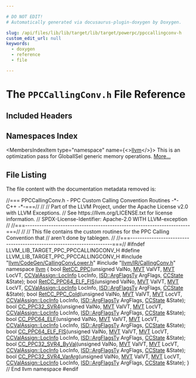 ```yaml
---

# DO NOT EDIT!
# Automatically generated via docusaurus-plugin-doxygen by Doxygen.

slug: /api/files/lib/lib/target/lib/target/powerpc/ppccallingconv-h
custom_edit_url: null
keywords:
  - doxygen
  - reference
  - file

---
```





# The `PPCCallingConv.h` File Reference

<DoxygenPage pluginConfig={pluginConfig}>



## Included Headers

<IncludesList>
<IncludesListItem
  filePath="llvm/CodeGen/CallingConvLower.h"
  permalink="/docs/api/files/include/include/llvm/include/llvm/codegen/callingconvlower-h"
  isLocal="true" />
<IncludesListItem
  filePath="llvm/IR/CallingConv.h"
  permalink="/docs/api/files/include/include/llvm/include/llvm/ir/callingconv-h"
  isLocal="true" />
</IncludesList>

## Namespaces Index

<MembersIndex>

<MembersIndexItem
  type="namespace"
  name={<><a href="/docs/api/namespaces/llvm">llvm</a></>}>
This is an optimization pass for GlobalISel generic memory operations. <a href="/docs/api/namespaces/llvm/#details">More...</a>
</MembersIndexItem>

</MembersIndex>


## File Listing

The file content with the documentation metadata removed is:

<ProgramListing>

<Link id="l00001" /><CodeLine lineNumber="1"><span class="doxyHighlightComment">//=== PPCCallingConv.h - PPC Custom Calling Convention Routines -&#42;- C++ -&#42;-===//</span></CodeLine>
<Link id="l00002" /><CodeLine lineNumber="2"><span class="doxyHighlightComment">//</span></CodeLine>
<Link id="l00003" /><CodeLine lineNumber="3"><span class="doxyHighlightComment">// Part of the LLVM Project, under the Apache License v2.0 with LLVM Exceptions.</span></CodeLine>
<Link id="l00004" /><CodeLine lineNumber="4"><span class="doxyHighlightComment">// See https://llvm.org/LICENSE.txt for license information.</span></CodeLine>
<Link id="l00005" /><CodeLine lineNumber="5"><span class="doxyHighlightComment">// SPDX-License-Identifier: Apache-2.0 WITH LLVM-exception</span></CodeLine>
<Link id="l00006" /><CodeLine lineNumber="6"><span class="doxyHighlightComment">//</span></CodeLine>
<Link id="l00007" /><CodeLine lineNumber="7"><span class="doxyHighlightComment">//===----------------------------------------------------------------------===//</span></CodeLine>
<Link id="l00008" /><CodeLine lineNumber="8"><span class="doxyHighlightComment">//</span></CodeLine>
<Link id="l00009" /><CodeLine lineNumber="9"><span class="doxyHighlightComment">// This file contains the custom routines for the PPC Calling Convention that</span></CodeLine>
<Link id="l00010" /><CodeLine lineNumber="10"><span class="doxyHighlightComment">// aren&#39;t done by tablegen.</span></CodeLine>
<Link id="l00011" /><CodeLine lineNumber="11"><span class="doxyHighlightComment">//</span></CodeLine>
<Link id="l00012" /><CodeLine lineNumber="12"><span class="doxyHighlightComment">//===----------------------------------------------------------------------===//</span></CodeLine>
<Link id="l00013" /><CodeLine lineNumber="13"></CodeLine>
<Link id="l00014" /><CodeLine lineNumber="14"><span class="doxyHighlightPreprocessor">#ifndef LLVM&#95;LIB&#95;TARGET&#95;PPC&#95;PPCCALLINGCONV&#95;H</span></CodeLine>
<Link id="l00015" /><CodeLine lineNumber="15"><span class="doxyHighlightPreprocessor">#define LLVM&#95;LIB&#95;TARGET&#95;PPC&#95;PPCCALLINGCONV&#95;H</span></CodeLine>
<Link id="l00016" /><CodeLine lineNumber="16"></CodeLine>
<Link id="l00017" /><CodeLine lineNumber="17"><span class="doxyHighlightPreprocessor">#include &quot;<a href="/docs/api/files/include/include/llvm/include/llvm/codegen/callingconvlower-h">llvm/CodeGen/CallingConvLower.h</a>&quot;</span></CodeLine>
<Link id="l00018" /><CodeLine lineNumber="18"><span class="doxyHighlightPreprocessor">#include &quot;<a href="/docs/api/files/include/include/llvm/include/llvm/ir/callingconv-h">llvm/IR/CallingConv.h</a>&quot;</span></CodeLine>
<Link id="l00019" /><CodeLine lineNumber="19"></CodeLine>
<Link id="l00020" /><CodeLine lineNumber="20"><span class="doxyHighlightKeyword">namespace </span><span class="doxyHighlight"><a href="/docs/api/namespaces/llvm">llvm</a> &#123;</span></CodeLine>
<Link id="l00021" /><CodeLine lineNumber="21"></CodeLine>
<Link id="l00022" /><CodeLine lineNumber="22" lineLink="/docs/api/namespaces/llvm/#a84c516b6ce24d8c55f02e92bc96c3586"><span class="doxyHighlightKeywordType">bool</span><span class="doxyHighlight"> <a href="/docs/api/namespaces/llvm/#a84c516b6ce24d8c55f02e92bc96c3586">RetCC&#95;PPC</a>(</span><span class="doxyHighlightKeywordType">unsigned</span><span class="doxyHighlight"> ValNo, <a href="/docs/api/classes/llvm/mvt">MVT</a> ValVT, <a href="/docs/api/classes/llvm/mvt">MVT</a> LocVT,</span></CodeLine>
<Link id="l00023" /><CodeLine lineNumber="23"><span class="doxyHighlight">               <a href="/docs/api/classes/llvm/ccvalassign/#a2b78fd53da0b5df7bc4eacf7df556a45">CCValAssign::LocInfo</a> LocInfo, <a href="/docs/api/structs/llvm/isd/argflagsty">ISD::ArgFlagsTy</a> ArgFlags,</span></CodeLine>
<Link id="l00024" /><CodeLine lineNumber="24"><span class="doxyHighlight">               <a href="/docs/api/classes/llvm/ccstate">CCState</a> &amp;State);</span></CodeLine>
<Link id="l00025" /><CodeLine lineNumber="25" lineLink="/docs/api/namespaces/llvm/#a32680ff80671fa7f38a2c3c5dbe36aa0"><span class="doxyHighlightKeywordType">bool</span><span class="doxyHighlight"> <a href="/docs/api/namespaces/llvm/#a32680ff80671fa7f38a2c3c5dbe36aa0">RetCC&#95;PPC64&#95;ELF&#95;FIS</a>(</span><span class="doxyHighlightKeywordType">unsigned</span><span class="doxyHighlight"> ValNo, <a href="/docs/api/classes/llvm/mvt">MVT</a> ValVT, <a href="/docs/api/classes/llvm/mvt">MVT</a> LocVT,</span></CodeLine>
<Link id="l00026" /><CodeLine lineNumber="26"><span class="doxyHighlight">                         <a href="/docs/api/classes/llvm/ccvalassign/#a2b78fd53da0b5df7bc4eacf7df556a45">CCValAssign::LocInfo</a> LocInfo, <a href="/docs/api/structs/llvm/isd/argflagsty">ISD::ArgFlagsTy</a> ArgFlags,</span></CodeLine>
<Link id="l00027" /><CodeLine lineNumber="27"><span class="doxyHighlight">                         <a href="/docs/api/classes/llvm/ccstate">CCState</a> &amp;State);</span></CodeLine>
<Link id="l00028" /><CodeLine lineNumber="28" lineLink="/docs/api/namespaces/llvm/#a6ad6b0d0babae82bf8b5ef6cac807c7b"><span class="doxyHighlightKeywordType">bool</span><span class="doxyHighlight"> <a href="/docs/api/namespaces/llvm/#a6ad6b0d0babae82bf8b5ef6cac807c7b">RetCC&#95;PPC&#95;Cold</a>(</span><span class="doxyHighlightKeywordType">unsigned</span><span class="doxyHighlight"> ValNo, <a href="/docs/api/classes/llvm/mvt">MVT</a> ValVT, <a href="/docs/api/classes/llvm/mvt">MVT</a> LocVT,</span></CodeLine>
<Link id="l00029" /><CodeLine lineNumber="29"><span class="doxyHighlight">                    <a href="/docs/api/classes/llvm/ccvalassign/#a2b78fd53da0b5df7bc4eacf7df556a45">CCValAssign::LocInfo</a> LocInfo, <a href="/docs/api/structs/llvm/isd/argflagsty">ISD::ArgFlagsTy</a> ArgFlags,</span></CodeLine>
<Link id="l00030" /><CodeLine lineNumber="30"><span class="doxyHighlight">                    <a href="/docs/api/classes/llvm/ccstate">CCState</a> &amp;State);</span></CodeLine>
<Link id="l00031" /><CodeLine lineNumber="31" lineLink="/docs/api/namespaces/llvm/#a7ade24422441295aa026b981c7036e24"><span class="doxyHighlightKeywordType">bool</span><span class="doxyHighlight"> <a href="/docs/api/namespaces/llvm/#a7ade24422441295aa026b981c7036e24">CC&#95;PPC32&#95;SVR4</a>(</span><span class="doxyHighlightKeywordType">unsigned</span><span class="doxyHighlight"> ValNo, <a href="/docs/api/classes/llvm/mvt">MVT</a> ValVT, <a href="/docs/api/classes/llvm/mvt">MVT</a> LocVT,</span></CodeLine>
<Link id="l00032" /><CodeLine lineNumber="32"><span class="doxyHighlight">                   <a href="/docs/api/classes/llvm/ccvalassign/#a2b78fd53da0b5df7bc4eacf7df556a45">CCValAssign::LocInfo</a> LocInfo, <a href="/docs/api/structs/llvm/isd/argflagsty">ISD::ArgFlagsTy</a> ArgFlags,</span></CodeLine>
<Link id="l00033" /><CodeLine lineNumber="33"><span class="doxyHighlight">                   <a href="/docs/api/classes/llvm/ccstate">CCState</a> &amp;State);</span></CodeLine>
<Link id="l00034" /><CodeLine lineNumber="34" lineLink="/docs/api/namespaces/llvm/#a7f6b893bc99ce3ce20fdc74a21b37e61"><span class="doxyHighlightKeywordType">bool</span><span class="doxyHighlight"> <a href="/docs/api/namespaces/llvm/#a7f6b893bc99ce3ce20fdc74a21b37e61">CC&#95;PPC64&#95;ELF</a>(</span><span class="doxyHighlightKeywordType">unsigned</span><span class="doxyHighlight"> ValNo, <a href="/docs/api/classes/llvm/mvt">MVT</a> ValVT, <a href="/docs/api/classes/llvm/mvt">MVT</a> LocVT,</span></CodeLine>
<Link id="l00035" /><CodeLine lineNumber="35"><span class="doxyHighlight">                  <a href="/docs/api/classes/llvm/ccvalassign/#a2b78fd53da0b5df7bc4eacf7df556a45">CCValAssign::LocInfo</a> LocInfo, <a href="/docs/api/structs/llvm/isd/argflagsty">ISD::ArgFlagsTy</a> ArgFlags,</span></CodeLine>
<Link id="l00036" /><CodeLine lineNumber="36"><span class="doxyHighlight">                  <a href="/docs/api/classes/llvm/ccstate">CCState</a> &amp;State);</span></CodeLine>
<Link id="l00037" /><CodeLine lineNumber="37" lineLink="/docs/api/namespaces/llvm/#a1420dab5bc9b43a107a5a0e14852a695"><span class="doxyHighlightKeywordType">bool</span><span class="doxyHighlight"> <a href="/docs/api/namespaces/llvm/#a1420dab5bc9b43a107a5a0e14852a695">CC&#95;PPC64&#95;ELF&#95;FIS</a>(</span><span class="doxyHighlightKeywordType">unsigned</span><span class="doxyHighlight"> ValNo, <a href="/docs/api/classes/llvm/mvt">MVT</a> ValVT, <a href="/docs/api/classes/llvm/mvt">MVT</a> LocVT,</span></CodeLine>
<Link id="l00038" /><CodeLine lineNumber="38"><span class="doxyHighlight">                      <a href="/docs/api/classes/llvm/ccvalassign/#a2b78fd53da0b5df7bc4eacf7df556a45">CCValAssign::LocInfo</a> LocInfo, <a href="/docs/api/structs/llvm/isd/argflagsty">ISD::ArgFlagsTy</a> ArgFlags,</span></CodeLine>
<Link id="l00039" /><CodeLine lineNumber="39"><span class="doxyHighlight">                      <a href="/docs/api/classes/llvm/ccstate">CCState</a> &amp;State);</span></CodeLine>
<Link id="l00040" /><CodeLine lineNumber="40" lineLink="/docs/api/namespaces/llvm/#a25cac60579746a9f86d8c618d8cab59a"><span class="doxyHighlightKeywordType">bool</span><span class="doxyHighlight"> <a href="/docs/api/namespaces/llvm/#a25cac60579746a9f86d8c618d8cab59a">CC&#95;PPC32&#95;SVR4&#95;ByVal</a>(</span><span class="doxyHighlightKeywordType">unsigned</span><span class="doxyHighlight"> ValNo, <a href="/docs/api/classes/llvm/mvt">MVT</a> ValVT, <a href="/docs/api/classes/llvm/mvt">MVT</a> LocVT,</span></CodeLine>
<Link id="l00041" /><CodeLine lineNumber="41"><span class="doxyHighlight">                         <a href="/docs/api/classes/llvm/ccvalassign/#a2b78fd53da0b5df7bc4eacf7df556a45">CCValAssign::LocInfo</a> LocInfo, <a href="/docs/api/structs/llvm/isd/argflagsty">ISD::ArgFlagsTy</a> ArgFlags,</span></CodeLine>
<Link id="l00042" /><CodeLine lineNumber="42"><span class="doxyHighlight">                         <a href="/docs/api/classes/llvm/ccstate">CCState</a> &amp;State);</span></CodeLine>
<Link id="l00043" /><CodeLine lineNumber="43" lineLink="/docs/api/namespaces/llvm/#a30ba09edc82ede9383ab35d7a359ac25"><span class="doxyHighlightKeywordType">bool</span><span class="doxyHighlight"> <a href="/docs/api/namespaces/llvm/#a30ba09edc82ede9383ab35d7a359ac25">CC&#95;PPC32&#95;SVR4&#95;VarArg</a>(</span><span class="doxyHighlightKeywordType">unsigned</span><span class="doxyHighlight"> ValNo, <a href="/docs/api/classes/llvm/mvt">MVT</a> ValVT, <a href="/docs/api/classes/llvm/mvt">MVT</a> LocVT,</span></CodeLine>
<Link id="l00044" /><CodeLine lineNumber="44"><span class="doxyHighlight">                          <a href="/docs/api/classes/llvm/ccvalassign/#a2b78fd53da0b5df7bc4eacf7df556a45">CCValAssign::LocInfo</a> LocInfo,</span></CodeLine>
<Link id="l00045" /><CodeLine lineNumber="45"><span class="doxyHighlight">                          <a href="/docs/api/structs/llvm/isd/argflagsty">ISD::ArgFlagsTy</a> ArgFlags, <a href="/docs/api/classes/llvm/ccstate">CCState</a> &amp;State);</span></CodeLine>
<Link id="l00046" /><CodeLine lineNumber="46"></CodeLine>
<Link id="l00047" /><CodeLine lineNumber="47"><span class="doxyHighlight">&#125; </span><span class="doxyHighlightComment">// End llvm namespace</span></CodeLine>
<Link id="l00048" /><CodeLine lineNumber="48"></CodeLine>
<Link id="l00049" /><CodeLine lineNumber="49"><span class="doxyHighlightPreprocessor">#endif</span></CodeLine>
<Link id="l00050" /><CodeLine lineNumber="50"></CodeLine>

</ProgramListing>


</DoxygenPage>

